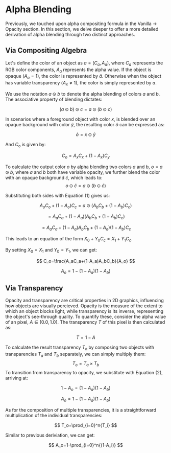 # Alpha Blending

Previously, we touched upon alpha compositing formula in the Vanilla -> Opacity section. In this section, we delve deeper to offer a more detailed derivation of alpha blending through two distinct approaches.

## Via Compositing Algebra

Let's define the color of an object as $a=(C_a,A_a)$, where $C_a$ represents the RGB color components, $A_a$ represents the alpha value. If the object is opaque ($A_a=1$), the color is represented by $\widehat{a}$. Otherwise when the object has variable transparency ($A_x \neq 1$), the color is simply represented by $a$.

We use the notation $a \odot b$ to denote the alpha blending of colors $a$ and $b$. The associative property of blending dictates:

$$
(a \odot b) \odot c =  a \odot (b \odot c)
$$

In scenarios where a foreground object with color $x$, is blended over an opaque background with color $\widehat{y}$, the resulting color $\widehat{o}$ can be expressed as:

$$
\widehat{o} = x \odot \widehat{y}
$$

And $C_o$ is given by:

$$
C_o = A_xC_x + (1 - A_x)C_y \tag{1}
$$

To calculate the output color $o$ by alpha blending two colors $a$ and $b$, $o = a \odot b$, where $a$ and $b$ both have variable opacity, we further blend the color with an opaque background $\widehat{c}$, which leads to:
$$o \odot \widehat{c} = a \odot (b \odot \widehat{c})$$

Substituting both sides with Equation $(1)$ gives us:

$$
A_oC_o+(1-A_o)C_c =a \odot(A_bC_b+(1-A_b)C_c)
$$

$$
=A_aC_a+(1-A_a)(A_bC_b+(1-A_b)C_c)
$$

$$
=A_aC_a+(1-A_a)A_bC_b+(1-A_a)(1-A_b)C_c
$$

This leads to an equation of the form $X_0+Y_0C_c=X_1+Y_1C_c$.

By setting $X_0=X_1$ and $Y_0=Y_1$, we can get:

$$
C_o=\frac{A_aC_a+(1-A_a)A_bC_b}{A_o}
$$

$$
A_o=1-(1-A_a)(1-A_b)
$$

## Via Transparency
Opacity and transparency are critical properties in 2D graphics, influencing how objects are visually percieved. Opacity is the measure of the extent to which an object blocks light, while transparency is its inverse, representing the object's see-through quality. To quantify these, consider the alpha value of an pixel, $A \in [0.0, 1.0]$. The transparency $T$ of this pixel is then calculated as:

$$
T = 1 - A \tag{2}
$$

To calculate the result transparency $T_o$ by composing two objects with transparencies $T_a$ and $T_b$ separately, we can simply multiply them:
$$T_o = T_a \times T_b$$
To transition from transparency to opacity, we substitute with Equation $(2)$, arriving at:

$$
1 - A_o = (1 - A_a)(1 - A_b)
$$

$$
A_o = 1 - (1 - A_a)(1 - A_b)
$$

As for the composition of multiple transparencies, it is a straightforward multiplication of the individual transparencies:

$$
T_o=\prod_{i=0}^n{T_i}
$$

Similar to previous deriviation, we can get:

$$
A_o=1-\prod_{i=0}^n{(1-A_i)}
$$